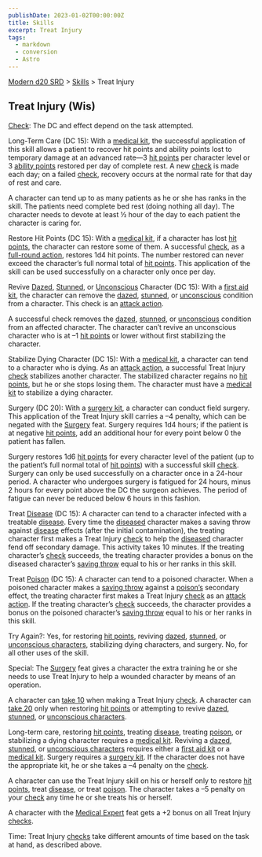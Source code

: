 ```yaml
---
publishDate: 2023-01-02T00:00:00Z
title: Skills
excerpt: Treat Injury
tags:
  - markdown
  - conversion
  - Astro
---
```


[Modern d20 SRD](/#modernD20) > [Skills](modern-d20-srd-skills-index) > Treat Injury

## Treat Injury (Wis)

[Check](modern-d20-srd-skills-skill-basics-php#skill-check-index): The DC and effect depend on the task attempted.

Long-Term Care (DC 15): With a [medical kit](modern-d20-srd-equipment-professional-equipment), the successful application of this skill allows a patient to recover hit points and ability points lost to temporary damage at an advanced rate—3 [hit points](modern-d20-srd-combat-hit-points) per character level or 3 [ability points](modern-d20-srd-basics-ability-scores) restored per day of complete rest. A new [check](modern-d20-srd-skills-skill-basics-php#skill-check-index) is made each day; on a failed [check](modern-d20-srd-skills-skill-basics-php#skill-check-index), recovery occurs at the normal rate for that day of rest and care.

A character can tend up to as many patients as he or she has ranks in the skill. The patients need complete bed rest (doing nothing all day). The character needs to devote at least ½ hour of the day to each patient the character is caring for.

Restore Hit Points (DC 15): With a [medical kit](modern-d20-srd-equipment-professional-equipment), if a character has lost [hit points](modern-d20-srd-combat-hit-points), the character can restore some of them. A successful [check](modern-d20-srd-skills-skill-basics-php#skill-check-index), as a [full-round action](modern-d20-srd-combat-full-round-actions), restores 1d4 hit points. The number restored can never exceed the character’s full normal total of [hit points](modern-d20-srd-combat-hit-points). This application of the skill can be used successfully on a character only once per day.

Revive [Dazed](modern-d20-srd-conditions-index), [Stunned](modern-d20-srd-conditions-index), or [Unconscious](modern-d20-srd-conditions-index) Character (DC 15): With a [first aid kit](modern-d20-srd-equipment-professional-equipment), the character can remove the [dazed](modern-d20-srd-conditions-index), [stunned](modern-d20-srd-conditions-index), or [unconscious](modern-d20-srd-conditions-index) condition from a character. This check is an [attack action](modern-d20-srd-combat-attack-actions).

A successful check removes the [dazed](modern-d20-srd-conditions-index), [stunned](modern-d20-srd-conditions-index), or [unconscious](modern-d20-srd-conditions-index) condition from an affected character. The character can’t revive an unconscious character who is at –1 [hit points](modern-d20-srd-combat-hit-points) or lower without first stabilizing the character.

Stabilize Dying Character (DC 15): With a [medical kit](modern-d20-srd-equipment-professional-equipment), a character can tend to a character who is dying. As an [attack action](modern-d20-srd-combat-attack-actions), a successful Treat Injury [check](modern-d20-srd-skills-skill-basics-php#skill-check-index) stabilizes another character. The stabilized character regains no [hit points](modern-d20-srd-combat-hit-points), but he or she stops losing them. The character must have a [medical kit](modern-d20-srd-equipment-professional-equipment) to stabilize a dying character.

Surgery (DC 20): With a [surgery kit](modern-d20-srd-equipment-professional-equipment), a character can conduct field surgery. This application of the Treat Injury skill carries a –4 penalty, which can be negated with the [Surgery](modern-d20-srd-feats-surgery) feat. Surgery requires 1d4 hours; if the patient is at negative [hit points](modern-d20-srd-combat-hit-points), add an additional hour for every point below 0 the patient has fallen.

Surgery restores 1d6 [hit points](modern-d20-srd-combat-hit-points) for every character level of the patient (up to the patient’s full normal total of [hit points](modern-d20-srd-combat-hit-points)) with a successful skill [check](modern-d20-srd-skills-skill-basics-php#skill-check-index). Surgery can only be used successfully on a character once in a 24-hour period.
A character who undergoes surgery is fatigued for 24 hours, minus 2 hours for every point above the DC the surgeon achieves. The period of fatigue can never be reduced below 6 hours in this fashion.

Treat [Disease](modern-d20-srd-environment-hazards-disease) (DC 15): A character can tend to a character infected with a treatable [disease](modern-d20-srd-environment-hazards-disease). Every time the [diseased](modern-d20-srd-environment-hazards-disease) character makes a saving throw against [disease](modern-d20-srd-environment-hazards-disease) effects (after the initial contamination), the treating character first makes a Treat Injury [check](modern-d20-srd-skills-skill-basics-php#skill-check-index) to help the [diseased](modern-d20-srd-environment-hazards-disease) character fend off secondary damage. This activity takes 10 minutes. If the treating character’s [check](modern-d20-srd-skills-skill-basics-php#skill-check-index) succeeds, the treating character provides a bonus on the diseased character’s [saving throw](modern-d20-srd-basics-saving-throws) equal to his or her ranks in this skill.

Treat [Poison](modern-d20-srd-environment-hazards-poison) (DC 15): A character can tend to a poisoned character. When a poisoned character makes a [saving throw](modern-d20-srd-basics-saving-throws) against a [poison’s](modern-d20-srd-environment-hazards-poison) secondary effect, the treating character first makes a Treat Injury [check](modern-d20-srd-skills-skill-basics-php#skill-check-index) as an [attack action](modern-d20-srd-combat-attack-actions). If the treating character’s [check](modern-d20-srd-skills-skill-basics-php#skill-check-index) succeeds, the character provides a bonus on the poisoned character’s [saving throw](modern-d20-srd-basics-saving-throws) equal to his or her ranks in this skill.

Try Again?: Yes, for restoring [hit points](modern-d20-srd-combat-hit-points), reviving [dazed](modern-d20-srd-conditions-index), [stunned](modern-d20-srd-conditions-index), or [unconscious characters](modern-d20-srd-conditions-index), stabilizing dying characters, and surgery. No, for all other uses of the skill.

Special: The [Surgery](modern-d20-srd-feats-surgery) feat gives a character the extra training he or she needs to use Treat Injury to help a wounded character by means of an operation.

A character can [take 10](modern-d20-srd-skills-skill-basics-php#take10-index) when making a Treat Injury [check](modern-d20-srd-skills-skill-basics-php#skill-check-index). A character can [take 20](modern-d20-srd-skills-skill-basics-php#take20-index) only when restoring [hit points](modern-d20-srd-combat-hit-points) or attempting to revive [dazed](modern-d20-srd-conditions-index), [stunned](modern-d20-srd-conditions-index),
or [unconscious characters](modern-d20-srd-conditions-index).

Long-term care, restoring [hit points](modern-d20-srd-combat-hit-points), treating [disease](modern-d20-srd-environment-hazards-disease), treating [poison](modern-d20-srd-environment-hazards-poison), or stabilizing a dying character requires a [medical kit](modern-d20-srd-equipment-professional-equipment). Reviving a [dazed](modern-d20-srd-conditions-index), [stunned](modern-d20-srd-conditions-index),
or [unconscious characters](modern-d20-srd-conditions-index) requires either a [first aid kit](modern-d20-srd-equipment-professional-equipment) or a [medical kit](modern-d20-srd-equipment-professional-equipment). Surgery requires a [surgery kit](modern-d20-srd-equipment-professional-equipment). If the character does not have the appropriate kit, he or she takes a –4 penalty on the [check](modern-d20-srd-skills-skill-basics-php#skill-check-index).

A character can use the Treat Injury skill on his or herself only to restore [hit points](modern-d20-srd-combat-hit-points), treat [disease](modern-d20-srd-environment-hazards-disease), or treat [poison](modern-d20-srd-environment-hazards-poison). The character takes a –5 penalty on your [check](modern-d20-srd-skills-skill-basics-php#skill-check-index) any time he or she treats his or herself.

A character with the [Medical Expert](modern-d20-srd-feats-medical-expert) feat gets a +2 bonus on all Treat Injury [checks](modern-d20-srd-skills-skill-basics-php#skill-check-index).

Time: Treat Injury [checks](modern-d20-srd-skills-skill-basics-php#skill-check-index) take different amounts of time based on the task at hand, as described above.
